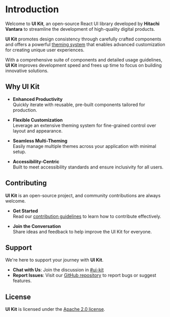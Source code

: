 # Introduction

Welcome to **UI Kit**, an open-source React UI library developed by **Hitachi Vantara** to streamline the development of high-quality digital products.

**UI Kit** promotes design consistency through carefully crafted components and offers a powerful [theming system](/docs/theming) that enables advanced customization for creating unique user experiences.

With a comprehensive suite of components and detailed usage guidelines, **UI Kit** improves development speed and frees up time to focus on building innovative solutions.

## Why UI Kit

- **Enhanced Productivity**  
  Quickly iterate with reusable, pre-built components tailored for production.

- **Flexible Customization**  
  Leverage an extensive theming system for fine-grained control over layout and appearance.

- **Seamless Multi-Theming**  
  Easily manage multiple themes across your application with minimal setup.

- **Accessibility-Centric**  
  Built to meet accessibility standards and ensure inclusivity for all users.

## Contributing

**UI Kit** is an open-source project, and community contributions are always welcome.

- **Get Started**  
  Read our [contribution guidelines](/docs/contributing) to learn how to contribute effectively.

- **Join the Conversation**  
  Share ideas and feedback to help improve the UI Kit for everyone.

## Support

We're here to support your journey with **UI Kit**.

- **Chat with Us**: Join the discussion in [#ui-kit](#)
- **Report Issues**: Visit our [GitHub repository](https://github.com/lumada-design/hv-uikit-react) to report bugs or suggest features.

## License

**UI Kit** is licensed under the [Apache 2.0 license](https://github.com/lumada-design/hv-uikit-react/?tab=Apache-2.0-1-ov-file#readme).
